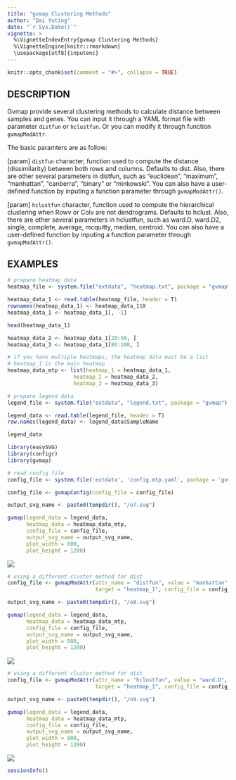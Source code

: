 ```yaml
---
title: "gvmap Clustering Methods"
author: "Dai Yuting"
date: "`r Sys.Date()`"
vignette: >
  %\VignetteIndexEntry{gvmap Clustering Methods}
  %\VignetteEngine{knitr::rmarkdown}
  \usepackage[utf8]{inputenc}
---
```


```r
knitr::opts_chunk$set(comment = "#>", collapse = TRUE)
```

## DESCRIPTION

Gvmap provide several clustering methods to calculate distance between samples and genes. You can 
input it through a YAML format file with parameter `distfun` or `hclustfun`. Or you can modify it through 
function `gvmapModAttr`.

The basic paramters are as follow:

[param] `distfun` character, function used to compute the distance (dissimilarity) between both rows
and columns. Defaults to dist.  Also, there are other several parameters in distfun, such as "euclidean", 
"maximum", "manhattan", "canberra", "binary" or "minkowski". You can also have a
user-defined function by inputing a function parameter through `gvmapModAttr()`.

[param] `hclustfun` character, function used to compute the hierarchical clustering when Rowv or
Colv are not dendrograms. Defaults to hclust. Also, there are other several parameters in hclustfun,
such as ward.D, ward.D2, single, complete, average, mcquitty, median, centroid. You can also have a
user-defined function by inputing a function parameter through `gvmapModAttr()`.

## EXAMPLES

``` r
# prepare heatmap data
heatmap_file <- system.file("extdata", "heatmap.txt", package = "gvmap")

heatmap_data_1 <- read.table(heatmap_file, header = T)
rownames(heatmap_data_1) <- heatmap_data_1$X
heatmap_data_1 <- heatmap_data_1[, -1]

head(heatmap_data_1)

heatmap_data_2 <- heatmap_data_1[20:50, ]
heatmap_data_3 <- heatmap_data_1[80:100, ]

# if you have multiple heatmaps, the heatmap data must be a list
# heatmap_1 is the main heatmap
heatmap_data_mtp <- list(heatmap_1 = heatmap_data_1,
                     heatmap_2 = heatmap_data_2,
                     heatmap_3 = heatmap_data_3)

# prepare legend data
legend_file <- system.file("extdata", "legend.txt", package = "gvmap")

legend_data <- read.table(legend_file, header = T)
row.names(legend_data) <- legend_data$SampleName

legend_data

```

``` r
library(easySVG)
library(configr)
library(gvmap)

# read config file
config_file <- system.file('extdata', 'config.mtp.yaml', package = 'gvmap')

config_file <- gvmapConfig(config_file = config_file)

output_svg_name <- paste0(tempdir(), "/o7.svg")

gvmap(legend_data = legend_data,
      heatmap_data = heatmap_data_mtp,
      config_file = config_file,
      output_svg_name = output_svg_name,
      plot_width = 800,
      plot_height = 1200)
```

![](o7.svg)

``` r
# using a different cluster method for dist
config_file <- gvmapModAttr(attr_name = "distfun", value = "manhattan", 
                            target = "heatmap_1", config_file = config_file)

output_svg_name <- paste0(tempdir(), "/o8.svg")

gvmap(legend_data = legend_data,
      heatmap_data = heatmap_data_mtp,
      config_file = config_file,
      output_svg_name = output_svg_name,
      plot_width = 800,
      plot_height = 1200)
```

![](o8.svg)

``` r
# using a different cluster method for dist
config_file <- gvmapModAttr(attr_name = "hclustfun", value = "ward.D", 
                            target = "heatmap_1", config_file = config_file)

output_svg_name <- paste0(tempdir(), "/o9.svg")

gvmap(legend_data = legend_data,
      heatmap_data = heatmap_data_mtp,
      config_file = config_file,
      output_svg_name = output_svg_name,
      plot_width = 800,
      plot_height = 1200)
```

![](o9.svg)


``` r
sessionInfo()
```







